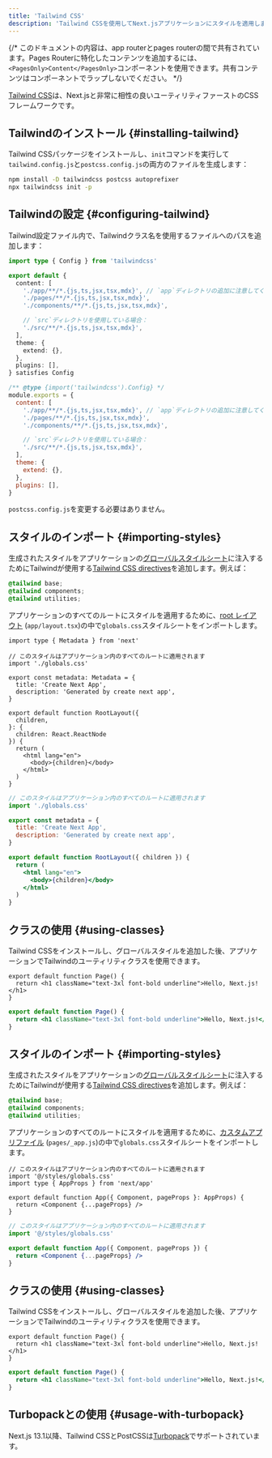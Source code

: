 ```yaml
---
title: 'Tailwind CSS'
description: 'Tailwind CSSを使用してNext.jsアプリケーションにスタイルを適用します。'
---
```


{/* このドキュメントの内容は、app routerとpages routerの間で共有されています。Pages Routerに特化したコンテンツを追加するには、`<PagesOnly>Content</PagesOnly>`コンポーネントを使用できます。共有コンテンツはコンポーネントでラップしないでください。 */}

[Tailwind CSS](https://tailwindcss.com/)は、Next.jsと非常に相性の良いユーティリティファーストのCSSフレームワークです。

## Tailwindのインストール {#installing-tailwind}

Tailwind CSSパッケージをインストールし、`init`コマンドを実行して`tailwind.config.js`と`postcss.config.js`の両方のファイルを生成します：

```bash title="ターミナル"
npm install -D tailwindcss postcss autoprefixer
npx tailwindcss init -p
```

## Tailwindの設定 {#configuring-tailwind}

Tailwind設定ファイル内で、Tailwindクラス名を使用するファイルへのパスを追加します：

<Tabs>
<TabItem value="ts" label="TypeScript">

```ts title="tailwind.config.ts" highlight={5-10} switcher
import type { Config } from 'tailwindcss'

export default {
  content: [
    './app/**/*.{js,ts,jsx,tsx,mdx}', // `app`ディレクトリの追加に注意してください。
    './pages/**/*.{js,ts,jsx,tsx,mdx}',
    './components/**/*.{js,ts,jsx,tsx,mdx}',

    // `src`ディレクトリを使用している場合：
    './src/**/*.{js,ts,jsx,tsx,mdx}',
  ],
  theme: {
    extend: {},
  },
  plugins: [],
} satisfies Config
```

</TabItem>
<TabItem value="js" label="JavaScript">

```js title="tailwind.config.js" highlight={4-9} switcher
/** @type {import('tailwindcss').Config} */
module.exports = {
  content: [
    './app/**/*.{js,ts,jsx,tsx,mdx}', // `app`ディレクトリの追加に注意してください。
    './pages/**/*.{js,ts,jsx,tsx,mdx}',
    './components/**/*.{js,ts,jsx,tsx,mdx}',

    // `src`ディレクトリを使用している場合：
    './src/**/*.{js,ts,jsx,tsx,mdx}',
  ],
  theme: {
    extend: {},
  },
  plugins: [],
}
```

</TabItem>
</Tabs>

`postcss.config.js`を変更する必要はありません。

<AppOnly>

## スタイルのインポート {#importing-styles}

生成されたスタイルをアプリケーションの[グローバルスタイルシート](/docs/app/building-your-application/styling/css#global-styles)に注入するためにTailwindが使用する[Tailwind CSS directives](https://tailwindcss.com/docs/functions-and-directives#directives)を追加します。例えば：

```css title="app/globals.css"
@tailwind base;
@tailwind components;
@tailwind utilities;
```

アプリケーションのすべてのルートにスタイルを適用するために、[root レイアウト](/docs/app/building-your-application/routing/layouts-and-templates#root-layout-required) (`app/layout.tsx`)の中で`globals.css`スタイルシートをインポートします。

<Tabs>
<TabItem value="tsx" label="TypeScript">

```tsx title="app/layout.tsx" switcher
import type { Metadata } from 'next'

// このスタイルはアプリケーション内のすべてのルートに適用されます
import './globals.css'

export const metadata: Metadata = {
  title: 'Create Next App',
  description: 'Generated by create next app',
}

export default function RootLayout({
  children,
}: {
  children: React.ReactNode
}) {
  return (
    <html lang="en">
      <body>{children}</body>
    </html>
  )
}
```

</TabItem>
<TabItem value="jsx" label="JavaScript">

```jsx title="app/layout.js" switcher
// このスタイルはアプリケーション内のすべてのルートに適用されます
import './globals.css'

export const metadata = {
  title: 'Create Next App',
  description: 'Generated by create next app',
}

export default function RootLayout({ children }) {
  return (
    <html lang="en">
      <body>{children}</body>
    </html>
  )
}
```

</TabItem>
</Tabs>

## クラスの使用 {#using-classes}

Tailwind CSSをインストールし、グローバルスタイルを追加した後、アプリケーションでTailwindのユーティリティクラスを使用できます。

<Tabs>
<TabItem value="tsx" label="TypeScript">

```tsx title="app/page.tsx" switcher
export default function Page() {
  return <h1 className="text-3xl font-bold underline">Hello, Next.js!</h1>
}
```

</TabItem>
<TabItem value="jsx" label="JavaScript">

```jsx title="app/page.js" switcher
export default function Page() {
  return <h1 className="text-3xl font-bold underline">Hello, Next.js!</h1>
}
```

</TabItem>
</Tabs>

</AppOnly>

<PagesOnly>

## スタイルのインポート {#importing-styles}

生成されたスタイルをアプリケーションの[グローバルスタイルシート](https://nextjs.org/docs/canary/pages/building-your-application/styling/css#global-styles)に注入するためにTailwindが使用する[Tailwind CSS directives](https://tailwindcss.com/docs/functions-and-directives#directives)を追加します。例えば：

```css title="styles/globals.css"
@tailwind base;
@tailwind components;
@tailwind utilities;
```

アプリケーションのすべてのルートにスタイルを適用するために、[カスタムアプリファイル](https://nextjs.org/docs/canary/pages/building-your-application/routing/custom-app) (`pages/_app.js`)の中で`globals.css`スタイルシートをインポートします。

<Tabs>
<TabItem value="tsx" label="TypeScript">

```tsx title="pages/_app.tsx" switcher
// このスタイルはアプリケーション内のすべてのルートに適用されます
import '@/styles/globals.css'
import type { AppProps } from 'next/app'

export default function App({ Component, pageProps }: AppProps) {
  return <Component {...pageProps} />
}
```

</TabItem>
<TabItem value="jsx" label="JavaScript">

```jsx title="pages/_app.js" switcher
// このスタイルはアプリケーション内のすべてのルートに適用されます
import '@/styles/globals.css'

export default function App({ Component, pageProps }) {
  return <Component {...pageProps} />
}
```

</TabItem>
</Tabs>

## クラスの使用 {#using-classes}

Tailwind CSSをインストールし、グローバルスタイルを追加した後、アプリケーションでTailwindのユーティリティクラスを使用できます。

<Tabs>
<TabItem value="tsx" label="TypeScript">

```tsx title="pages/index.tsx" switcher
export default function Page() {
  return <h1 className="text-3xl font-bold underline">Hello, Next.js!</h1>
}
```

</TabItem>
<TabItem value="jsx" label="JavaScript">

```jsx title="pages/index.js" switcher
export default function Page() {
  return <h1 className="text-3xl font-bold underline">Hello, Next.js!</h1>
}
```

</TabItem>
</Tabs>

</PagesOnly>

## Turbopackとの使用 {#usage-with-turbopack}

Next.js 13.1以降、Tailwind CSSとPostCSSは[Turbopack](https://turbo.build/pack/docs/features/css#tailwind-css)でサポートされています。
